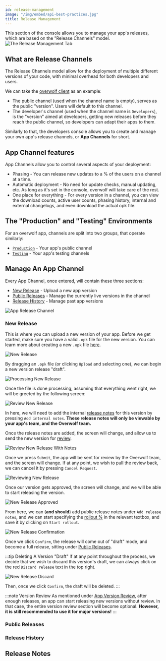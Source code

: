 ```yaml
---
id: release-management
image: "/img/embed/api-best-practices.jpg"
title: Release Management
---
```


This section of the console allows you to manage your app's releases, which are based on the "Release Channels" model.
![The Release Management Tab](/assets/tools/developers-console/release-management/index.jpg)

## What are Release Channels

The Release Channels model allow for the deployment of multiple different versions of your code, with minimal overhead for both developers and users.

We can take the [overwolf client](/support/developer-client-downloads) as an example:
- The public channel (used when the channel name is empty), serves as the public "version". Users will default to this channel.
- The developer's channel (used when the channel name is `Developers`), is the "version" aimed at developers, getting new releases before they reach the public channel, so developers can adapt their apps to them.

Similarly to that, the developers console allows you to create and manage your own app's release channels, or **App Channels** for short.

## App Channel features

App Channels allow you to control several aspects of your deployment:
- Phasing - You can release new updates to a % of the users on a channel at a time.
- Automatic deployment - No need for update checks, manual updating, etc. As long as it's set in the console, overwolf will take care of the rest.
- One place for everything - For every version in a channel, you can view the download counts, active user counts, phasing history, internal and external changelogs, and even download the actual opk file.

## The "Production" and "Testing" Environments

For an overwolf app, channels are split into two groups, that operate similarly:
- [`Production`](release-management/production) - Your app's public channel
- [`Testing`](release-management/testing) - Your app's testing channels

## Manage An App Channel

Every App Channel, once entered, will contain these three sections:
* [New Release](#new-release) - Upload a new app version
* [Public Releases](#public-releases) - Manage the currently live versions in the channel
* [Release History](#release-history) - Manage past app versions

![App Release Channel](/assets/tools/developers-console/release-management/app-channel.jpg)

### New Release

This is where you can upload a new version of your app. Before we get started, make sure you have a valid `.opk` file for the new version. You can learn more about creating a new `.opk` file [here](/start/submit-your-app#how-to-create-an-opk-package).

![New Release](/assets/tools/developers-console/release-management/production/new-release.jpg)

By dragging an `.opk` file (or clicking `Upload` and selecting one), we can begin a new version release "draft".

![Processing New Release](/assets/tools/developers-console/release-management/production/new-release-processing.jpg)

Once the file is done processing, assuming that everything went right, we will be greeted by the following screen:

![Review New Release](/assets/tools/developers-console/release-management/production/new-release-review.jpg)

In here, we will need to add the internal [release notes](#release-notes) for this version by pressing `Add internal notes`. **These release notes will only be viewable by your app's team, and the Overwolf team.**

Once the release notes are added, the screen will change, and allow us to send the new version for [review](/start/maintain-your-app/submit-an-app-update#app-version-review).

![Review New Release With Notes](/assets/tools/developers-console/release-management/production/new-release-review-noted.jpg)

Once we press `Submit`, the app will be sent for review by the Overwolf team, and the screen will change. If at any point, we wish to pull the review back, we can cancel it by pressing `Cancel Request`.

![Reviewing New Release](/assets/tools/developers-console/release-management/production/new-release-reviewing.jpg)

Once our version gets approved, the screen will change, and we will be able to start releasing the version.

![New Release Approved](/assets/tools/developers-console/release-management/production/new-release-reviewed.jpg)

From here, we can (**and should**) add public release notes under `Add release notes`, and we can start specifying the [rollout %](.#rollout) in the relevant textbox, and save it by clicking on `Start rollout`.

![New Release Confirmation](/assets/tools/developers-console/release-management/production/new-release-confirmation.jpg)

Once we click `Confirm`, the release will come out of "draft" mode, and become a full release, sitting under [Public Releases](#public-releases).

:::tip Deleting A Version "Draft"
If at any point throughout the process, we decide that we wish to discard this version's draft, we can always click on the red `Discard release` text in the top right.

![New Release Discard](/assets/tools/developers-console/release-management/production/new-release-discard.jpg)

Then, once we click `Confirm`, the draft will be deleted.
:::

:::note Version Review
As mentioned under [App Version Review](/start/maintain-your-app/submit-an-app-update#app-version-review),
after enough releases, an app can start releasing new versions without review. In that case, the entire version review section
will become optional. **However, it is still recommended to use it for major versions!**
:::

### Public Releases




### Release History








## Release Notes


